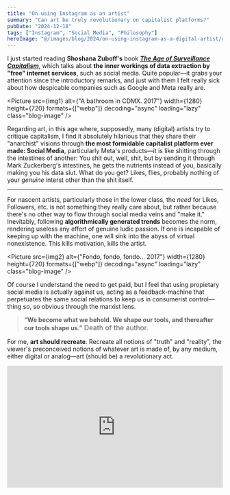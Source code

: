```yaml
---
title: "On using Instagram as an artist"
summary: "Can art be truly revolutionary on capitalist platforms?"
pubDate: "2024-12-18"
tags: ["Instagram", "Social Media", "Philosophy"]
heroImage: "@/images/blog/2024/on-using-instagram-as-a-digital-artist/on-using-instagram-as-an-artist-img-1.jpg"
---
```




I just started reading **Shoshana Zuboff's** book [**_The Age of Surveillance Capitalism_**](https://animanoir.notion.site/The-Age-of-Surveillance-Capitalism-16030b8705b38039a1b2f12de720fde7?pvs=74), which talks about **the inner workings of data extraction by "free" internet services**, such as social media. Quite popular—it grabs your attention since the introductory remarks, and just with them I felt really sick about how despicable companies such as Google and Meta really are.

<Picture
  src={img1}
  alt={"A bathroom in CDMX. 2017"}
  width={1280}
  height={720}
  formats={["webp"]}
  decoding="async"
  loading="lazy"
  class="blog-image"
/>

Regarding art, in this age where, supposedly, many (digital) artists try to critique capitalism, I find it absolutely hilarious that they share their "anarchist" visions through **the most formidable capitalist platform ever made: Social Media**, particularly Meta's products—it is like shitting through the intestines of another: You shit out, well, shit, but by sending it through Mark Zuckerberg's intestines, he gets the nutrients instead of you, basically making you his data slut. What do you get? Likes, flies, probably nothing of your _genuine_ interst other than the shit itself.

---

For nascent artists, particularly those in the lower class, the _need_ for Likes, Followers, etc. is not something they really care about, but rather because there's no other way to flow through social media veins and "make it." Inevitably, following **algorithmically generated trends** becomes the norm, rendering useless any effort of genuine ludic passion. If one is incapable of keeping up with the machine, one will sink into the abyss of virtual nonexistence. This kills motivation, kills the artist.

<Picture
  src={img2}
  alt={"Fondo, fondo, fondo... 2017"}
  width={1280}
  height={720}
  formats={["webp"]}
  decoding="async"
  loading="lazy"
  class="blog-image"
/>

Of course I understand the need to get paid, but I feel that using propietary social media is actually against us, acting as a feedback-machine that perpetuates the same social relations to keep us in consumerist control—thing so, so obvious through the marxist lens.

> **“We become what we behold. We shape our tools, and thereafter our tools shape us.”** <span style="font-size: 1rem">Death of the author.</span>

For me, **art should recreate**. Recreate all notions of "truth" and "reality", the viewer's preconceived notions of whatever art is made of, by any medium, either digital or analog—art (should be) a revolutionary act.

<div style="padding:56.25% 0 0 0;position:relative;"><iframe src="https://player.vimeo.com/video/39752291?badge=0&amp;autopause=0&amp;player_id=0&amp;app_id=58479" frameborder="0" allow="autoplay; fullscreen; picture-in-picture; clipboard-write" style="position:absolute;top:0;left:0;width:100%;height:100%;" title="Webstock '12: Wilson Miner - When we build"></iframe></div><script src="https://player.vimeo.com/api/player.js"></script>

